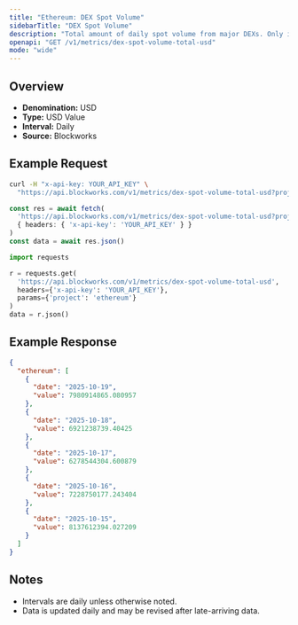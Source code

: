 ```yaml
---
title: "Ethereum: DEX Spot Volume"
sidebarTitle: "DEX Spot Volume"
description: "Total amount of daily spot volume from major DEXs. Only includes volumes from fee-paying liquidity pools."
openapi: "GET /v1/metrics/dex-spot-volume-total-usd"
mode: "wide"
---
```


## Overview

- **Denomination:** USD
- **Type:** USD Value
- **Interval:** Daily
- **Source:** Blockworks

## Example Request

<CodeGroup>

```bash cURL
curl -H "x-api-key: YOUR_API_KEY" \
  "https://api.blockworks.com/v1/metrics/dex-spot-volume-total-usd?project=ethereum"
```

```typescript TypeScript
const res = await fetch(
  'https://api.blockworks.com/v1/metrics/dex-spot-volume-total-usd?project=ethereum',
  { headers: { 'x-api-key': 'YOUR_API_KEY' } }
)
const data = await res.json()
```

```python Python
import requests

r = requests.get(
  'https://api.blockworks.com/v1/metrics/dex-spot-volume-total-usd',
  headers={'x-api-key': 'YOUR_API_KEY'},
  params={'project': 'ethereum'}
)
data = r.json()
```

</CodeGroup>

## Example Response

```json
{
  "ethereum": [
    {
      "date": "2025-10-19",
      "value": 7980914865.080957
    },
    {
      "date": "2025-10-18",
      "value": 6921238739.40425
    },
    {
      "date": "2025-10-17",
      "value": 6278544304.600879
    },
    {
      "date": "2025-10-16",
      "value": 7228750177.243404
    },
    {
      "date": "2025-10-15",
      "value": 8137612394.027209
    }
  ]
}
```

## Notes
- Intervals are daily unless otherwise noted.
- Data is updated daily and may be revised after late-arriving data.